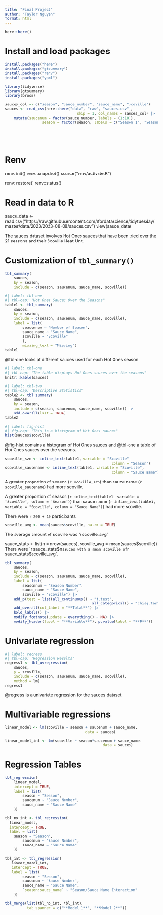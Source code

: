 ```yaml
---
title: "Final Project"
author: "Taylor Nguyen"
format: html
---
```


```r
here::here()
```
# Install and load packages
```r
install.packages("here")
install.packages("gtsummary")
install.packages("renv")
install.packages("yaml")

library(tidyverse)
library(gtsummary)
library(broom)

sauces_col <- c("season", "sauce_number", "sauce_name", "scoville")
sauces <- read_csv(here::here("data", "raw", "sauces.csv"),
								 skip = 1, col_names = sauces_col) |>
	mutate(saucenum = factor(sauce_number, labels = (1:10)),
				 season = factor(season, labels = c("Season 1", "Season 2", "Season 3", "Season 4", "Season 5",
																					"Season 6", "Season 7", "Season 8", "Season 9", "Season 10",
																					"Season 11", "Season 12", "Season 13", "Season 14", "Season 15",
																					"Season 16", "Season 17", "Season 18", "Season 19", "Season 20",
																					"Season 21")))
```

# Renv
renv::init()
renv::snapshot()
source("renv/activate.R")

renv::restore()
renv::status()

# Read in data to R
sauce_data <- read.csv("https://raw.githubusercontent.com/rfordatascience/tidytuesday/master/data/2023/2023-08-08/sauces.csv")
view(sauce_data)

The sauces dataset involves Hot Ones sauces that have been tried over the 21 seasons and their Scoville Heat Unit.
																					
# Customization of `tbl_summary()`

```r
tbl_summary(
	sauces,
	by = season,
	include = c(season, saucenum, sauce_name, scoville))
```

```r
#| label: tbl-one
#| tbl-cap: "Hot Ones Sauces Over the Seasons"
table1 <- tbl_summary(
	sauces,
	by = season,
	include = c(season, saucenum, sauce_name, scoville),
	label = list(
		seasonnum ~ "Number of Season",
		sauce_name ~ "Sauce Name",
		scoville ~ "Scoville"
		),
		missing_text = "Missing")
table1
```
@tbl-one looks at different sauces used for each Hot Ones season

```r
#| label: tbl-one
#| tbl-cap: "The table displays Hot Ones sauces over the seasons"
knitr::kable(sauces)
```

```r
#| label: tbl-two
#| tbl-cap: "Descriptive Statistics"
table2 <- tbl_summary(
	sauces,
	by = season,
	include = c(season, saucenum, sauce_name, scoville)) |>
	add_overall(last = TRUE)
table2
```

```r
#| label: fig-hist
#| fig-cap: "This is a histogram of Hot Ones sauces"
hist(sauces$scoville)
```
@fig-hist contains a histogram of Hot Ones sauces and @tbl-one a table of Hot Ones sauces over the seasons.

```r
scoville_szn <- inline_text(table1, variable = "Scoville", 
                        						 column = "Season")
scoville_saucename <- inline_text(table1, variable = "Scoville", 
                        						 column = "Sauce Name")
```
A greater proportion of season (`r scoville_szn`) than sauce name (`r scoville_saucename`) had more scoville.

A greater proportion of season (`r inline_text(table1, variable = "Scoville", column = "Season")`) than sauce name (`r inline_text(table1, variable = "Scoville", column = "Sauce Name")`) had more scoville.

There were `r 200 + 10` participants 

```r
scoville_avg <- mean(sauces$scoville, na.rm = TRUE)
```
The average amount of scoville was 'r scoville_avg'

sauce_stats <- list(n = nrow(sauces),
										scoville_avg = mean(sauces$scoville))
There were `r sauce_stats$n` sauces with a mean scoville of `r sauce_stats$scoville_avg`.

```r
tbl_summary(
 	sauces,
 	by = season,
 	include = c(season, saucenum, sauce_name, scoville),
 	label = list(
 		seasonnum ~ "Season Number",
 		sauce_name ~ "Sauce Name",
 		scoville ~ "Scoville") |>
 	add_p(test = list(all_continuous() ~ "t.test",
										all_categorical() ~ "chisq.test")) |>
	add_overall(col_label = "**Total**") |>
 	bold_labels() |>
 	modify_footnote(update = everything() ~ NA) |>
 	modify_header(label = "**Variable**"), p.value(label = "**P**"))
```
 	
# Univariate regression
```r
#| label: regress
#| tbl-cap: "Regression Results"
regress1 <- tbl_uvregression(
	sauces,
	y = scoville,
	include = c(season, saucenum, sauce_name, scoville),
	method = lm)
regress1
```
@regress is a univariate regression for the sauces dataset	
	
# Multivariable regressions
```r
linear_model <- lm(scoville ~ season + saucenum + sauce_name,
									 data = sauces)
```

```r
linear_model_int <- lm(scoville ~ season*saucenum + sauce_name,
											 data = sauces)
```

# Regression Tables

```r
tbl_regression(
	linear_model,
	intercept = TRUE,
	label = list(
		season ~ "Season",
		saucenum ~ "Sauce Number",
		sauce_name ~ "Sauce Name"
	))
```

```r
tbl_no_int <- tbl_regression(
  linear_model, 
  intercept = TRUE,
  label = list(
  	season ~ "Season",
		saucenum ~ "Sauce Number",
		sauce_name ~ "Sauce Name"
	))

tbl_int <- tbl_regression(
   linear_model_int, 
   intercept = TRUE,
   label = list(
 		season ~ "Season",
 		saucenum ~ "Sauce Number",
 		sauce_name ~ "Sauce Name",
 		`season:sauce_name` ~ "Season/Sauce Name Interaction"
 	))
```

```r
tbl_merge(list(tbl_no_int, tbl_int), 
          tab_spanner = c("**Model 1**", "**Model 2**"))
```
	
